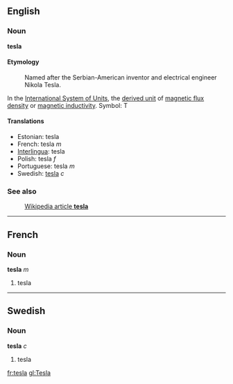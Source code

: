 ==English==
===Noun===
'''tesla'''

====Etymology====
:Named after the Serbian-American inventor and electrical engineer Nikola Tesla.

In the [[International System of Units]], the [[derived unit]] of [[magnetic flux density]] or [[magnetic inductivity]].  Symbol: T

====Translations====
*Estonian: tesla
*French: tesla ''m''
*[[Interlingua]]: tesla
*Polish: tesla ''f''
*Portuguese: tesla ''m''
*Swedish: [[tesla]] ''c''

===See also===
:[http://en.wikipedia.org/wiki/Tesla Wikipedia article '''tesla''']

----

==French==
===Noun===
'''tesla''' ''m''

#tesla
----

==Swedish==
===Noun===
'''tesla''' ''c''

#tesla

[[fr:tesla]]
[[gl:Tesla]]